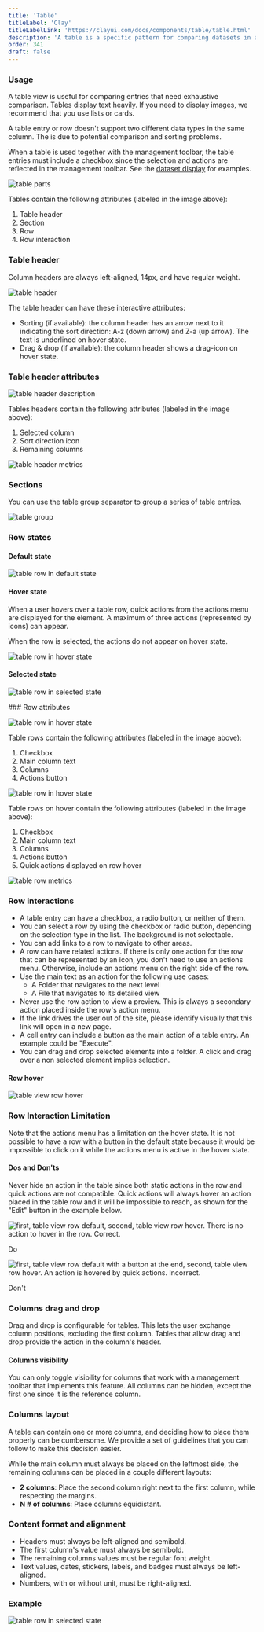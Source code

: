 ```yaml
---
title: 'Table'
titleLabel: 'Clay'
titleLabelLink: 'https://clayui.com/docs/components/table/table.html'
description: 'A table is a specific pattern for comparing datasets in a very direct and analytical way.'
order: 341
draft: false
---
```



### Usage

A table view is useful for comparing entries that need exhaustive comparison. Tables display text heavily. If you need to display images, we recommend that you use lists or cards.

A table entry or row doesn't support two different data types in the same column. The is due to potential comparison and sorting problems.

When a table is used together with the management toolbar, the table entries must include a checkbox since the selection and actions are reflected in the management toolbar. See the [dataset display](../../dataset-display) for examples.

![table parts](/images/lexicon/TableParts.jpg)

Tables contain the following attributes (labeled in the image above):

1. Table header
2. Section
3. Row
4. Row interaction

### Table header

Column headers are always left-aligned, 14px, and have regular weight.

![table header](/images/lexicon/TableHeader.jpg)

The table header can have these interactive attributes:

-   Sorting (if available): the column header has an arrow next to it indicating the sort direction: A-z (down arrow) and Z-a (up arrow). The text is underlined on hover state.
-   Drag & drop (if available): the column header shows a drag-icon on hover state.

### Table header attributes

![table header description](/images/lexicon/TableHeaderParts.jpg)

Tables headers contain the following attributes (labeled in the image above):

1. Selected column
2. Sort direction icon
3. Remaining columns

![table header metrics](/images/lexicon/TableHeaderMetrics.jpg)

### Sections

You can use the table group separator to group a series of table entries.

![table group](/images/lexicon/TableViewGroupSeparator.jpg)

### Row states

#### Default state

![table row in default state](/images/lexicon/TableViewDefault.jpg)

#### Hover state

When a user hovers over a table row, quick actions from the actions menu are displayed for the element. A maximum of three actions (represented by icons) can appear.

When the row is selected, the actions do not appear on hover state.

![table row in hover state](/images/lexicon/TableViewHover.jpg)

#### Selected state

![table row in selected state](/images/lexicon/TableViewSelected.jpg)

### Row attributes

![table row in hover state](/images/lexicon/TableViewDefaultParts.jpg)

Table rows contain the following attributes (labeled in the image above):

1. Checkbox
2. Main column text
3. Columns
4. Actions button

![table row in hover state](/images/lexicon/TableViewHoverParts.jpg)

Table rows on hover contain the following attributes (labeled in the image above):

1. Checkbox
2. Main column text
3. Columns
4. Actions button
5. Quick actions displayed on row hover

![table row metrics](/images/lexicon/TableRowMetrics.jpg)

### Row interactions

-   A table entry can have a checkbox, a radio button, or neither of them.
-   You can select a row by using the checkbox or radio button, depending on the selection type in the list. The background is not selectable.
-   You can add links to a row to navigate to other areas.
-   A row can have related actions. If there is only one action for the row that can be represented by an icon, you don't need to use an actions menu. Otherwise, include an actions menu on the right side of the row.
-   Use the main text as an action for the following use cases:
    -   A Folder that navigates to the next level
    -   A File that navigates to its detailed view
-   Never use the row action to view a preview. This is always a secondary action placed inside the row's action menu.
-   If the link drives the user out of the site, please identify visually that this link will open in a new page.
-   A cell entry can include a button as the main action of a table entry. An example could be "Execute".
-   You can drag and drop selected elements into a folder. A click and drag over a non selected element implies selection.

#### Row hover

![table view row hover](/images/lexicon/TableViewRowHover.gif)

### Row Interaction Limitation

Note that the actions menu has a limitation on the hover state. It is not possible to have a row with a button in the default state because it would be impossible to click on it while the actions menu is active in the hover state.

#### Dos and Don'ts

Never hide an action in the table since both static actions in the row and quick actions are not compatible. Quick actions will always hover an action placed in the table row and it will be impossible to reach, as shown for the "Edit" button in the example below.

<Grid templateColumns="1fr" autoRows="auto" gap="2rem">
	<Grid.Item>
		<img
			style={{ marginTop: '1.5rem' }}
			src="/images/lexicon/TableRowInteractionDo.jpg"
			alt="first, table view row default, second, table view row hover. There is no action to hover in the row. Correct."
		/>
		<p class="do">Do</p>
	</Grid.Item>
</Grid>
<Grid templateColumns="1fr" autoRows="auto" gap="2rem">
	<Grid.Item>
		<img
			style={{ marginTop: '1.5rem' }}
			src="/images/lexicon/TableRowInteractionDont.jpg"
			alt="first, table view row default with a button at the end, second, table view row hover. An action is hovered by quick actions. Incorrect."
		/>
		<p class="dont">Don't</p>
	</Grid.Item>
</Grid>

### Columns drag and drop

Drag and drop is configurable for tables. This lets the user exchange column positions, excluding the first column. Tables that allow drag and drop provide the action in the column's header.

#### Columns visibility

You can only toggle visibility for columns that work with a management toolbar that implements this feature. All columns can be hidden, except the first one since it is the reference column.

### Columns layout

A table can contain one or more columns, and deciding how to place them properly can be cumbersome. We provide a set of guidelines that you can follow to make this decision easier.

While the main column must always be placed on the leftmost side, the remaining columns can be placed in a couple different layouts:

-   **2 columns**: Place the second column right next to the first column, while respecting the margins.
-   **N # of columns**: Place columns equidistant.

### Content format and alignment

-   Headers must always be left-aligned and semibold.
-   The first column's value must always be semibold.
-   The remaining columns values must be regular font weight.
-   Text values, dates, stickers, labels, and badges must always be left-aligned.
-   Numbers, with or without unit, must be right-aligned.

### Example

![table row in selected state](/images/lexicon/TableExample.jpg)
